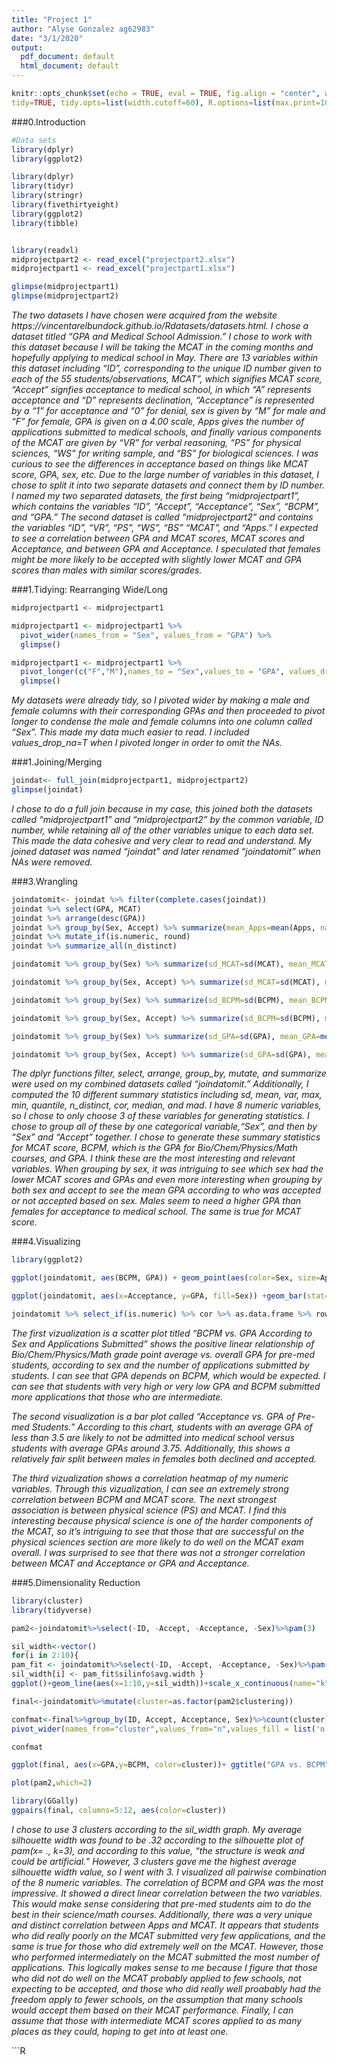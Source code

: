 ```yaml
---
title: "Project 1"
author: "Alyse Gonzalez ag62983"
date: "3/1/2020"
output:
  pdf_document: default
  html_document: default
---
```


```r
knitr::opts_chunk$set(echo = TRUE, eval = TRUE, fig.align = "center", warning = F, message = F,
tidy=TRUE, tidy.opts=list(width.cutoff=60), R.options=list(max.print=100))
```
###0.Introduction
```r
#Data sets
library(dplyr)
library(ggplot2)

library(dplyr)
library(tidyr)
library(stringr)
library(fivethirtyeight)
library(ggplot2)
library(tibble)


library(readxl)
midprojectpart2 <- read_excel("projectpart2.xlsx")
midprojectpart1 <- read_excel("projectpart1.xlsx")

glimpse(midprojectpart1)
glimpse(midprojectpart2)
```

*The two datasets I have chosen were acquired from the website https://vincentarelbundock.github.io/Rdatasets/datasets.html. I chose a dataset titled "GPA and Medical School Admission." I chose to work with this dataset because I will be taking the MCAT in the coming months and hopefully applying to medical school in May. There are 13 variables within this dataset including "ID", corresponding to the unique ID number given to each of the 55 students/observations, MCAT", which signifies MCAT score, "Accept" signfies acceptance to medical school, in which "A" represents acceptance and "D" represents declination, "Acceptance" is represented by a "1" for acceptance and "0" for denial, sex is given by "M" for male and "F" for female, GPA is given on a 4.00 scale, Apps gives the number of applications submitted to medical schools, and finally various components of the MCAT are given by "VR" for verbal reasoning, "PS" for physical sciences, "WS" for writing sample, and "BS" for biological sciences. I was curious to see the differences in acceptance based on things like MCAT score, GPA, sex, etc. Due to the large number of variables in this dataset, I chose to split it into two separate datasets and connect them by ID number. I named my two separated datasets, the first being "midprojectpart1", which contains the variables "ID", "Accept", "Acceptance", "Sex", "BCPM", and "GPA." The second dataset is called "midprojectpart2" and contains the variables "ID", "VR", "PS", "WS", "BS" "MCAT", and "Apps."  I expected to see a correlation between GPA and MCAT scores, MCAT scores and Acceptance, and between GPA and Acceptance. I speculated that females might be more likely to be accepted with slightly lower MCAT and GPA scores than males with similar scores/grades.* 

###1.Tidying: Rearranging Wide/Long
```R
midprojectpart1 <- midprojectpart1

midprojectpart1 <- midprojectpart1 %>%
  pivot_wider(names_from = "Sex", values_from = "GPA") %>%
  glimpse()

midprojectpart1 <- midprojectpart1 %>%
  pivot_longer(c("F","M"),names_to = "Sex",values_to = "GPA", values_drop_na=T ) %>%
  glimpse()
```
*My datasets were already tidy, so I pivoted wider by making a male and female columns with their corresponding GPAs and then proceeded to pivot longer to condense the male and female columns into one column called "Sex". This made my data much easier to read. I included values_drop_na=T when I pivoted longer in order to omit the NAs.*

###1.Joining/Merging
```R
joindat<- full_join(midprojectpart1, midprojectpart2)
glimpse(joindat)
```
*I chose to do a full join because in my case, this joined both the datasets called "midprojectpart1" and "midprojectpart2" by the common variable, ID number, while retaining all of the other variables unique to each data set. This made the data cohesive and very clear to read and understand. My joined dataset was named "joindat" and later renamed "joindatomit" when NAs were removed.*

###3.Wrangling
```r
joindatomit<- joindat %>% filter(complete.cases(joindat))
joindat %>% select(GPA, MCAT)
joindat %>% arrange(desc(GPA))
joindat %>% group_by(Sex, Accept) %>% summarize(mean_Apps=mean(Apps, na.rm=T))
joindat %>% mutate_if(is.numeric, round)
joindat %>% summarize_all(n_distinct)

joindatomit %>% group_by(Sex) %>% summarize(sd_MCAT=sd(MCAT), mean_MCAT=mean(MCAT), var_MCAT=var(MCAT), max_MCAT=max(MCAT), min_MCAT=min(MCAT), quan_MCAT=quantile(MCAT, .85), n_dist_MCAT=n_distinct(MCAT), n(), cor_MCAT=cor(Apps, MCAT), median_MCAT=median(MCAT), mad_MCAT=mad(MCAT))

joindatomit %>% group_by(Sex, Accept) %>% summarize(sd_MCAT=sd(MCAT), mean_MCAT=mean(MCAT), var_MCAT=var(MCAT), max_MCAT=max(MCAT), min_MCAT=min(MCAT), quan_MCAT=quantile(MCAT, .85), n_dist_MCAT=n_distinct(MCAT), n(), cor_MCAT=cor(Apps, MCAT), median_MCAT=median(MCAT), mad_MCAT=mad(MCAT))

joindatomit %>% group_by(Sex) %>% summarize(sd_BCPM=sd(BCPM), mean_BCPM=mean(BCPM), var_BCPM=var(BCPM), max_BCPM=max(BCPM), min_BCPM=min(BCPM), quan_BCPM=quantile(BCPM, .85), n_dist_BCPM=n_distinct(BCPM), n(), cor_BCPM=cor(Apps, BCPM), median_BCPM=median(BCPM), mad_BCPM=mad(BCPM))

joindatomit %>% group_by(Sex, Accept) %>% summarize(sd_BCPM=sd(BCPM), mean_BCPM=mean(BCPM), var_BCPM=var(BCPM), max_BCPM=max(BCPM), min_BCPM=min(BCPM), quan_BCPM=quantile(BCPM, .85), n_dist_BCPM=n_distinct(BCPM), n(), cor_BCPM=cor(Apps, BCPM), median_BCPM=median(BCPM), mad_BCPM=mad(BCPM))

joindatomit %>% group_by(Sex) %>% summarize(sd_GPA=sd(GPA), mean_GPA=mean(GPA), var_GPA=var(GPA), max_GPA=max(GPA), min_GPA=min(GPA), quan_GPA=quantile(GPA, .85), n_dist_GPA=n_distinct(GPA), n(), cor_GPA=cor(Apps, GPA), median_GPA=median(GPA), mad_GPA=mad(GPA))

joindatomit %>% group_by(Sex, Accept) %>% summarize(sd_GPA=sd(GPA), mean_GPA=mean(GPA), var_GPA=var(GPA), max_GPA=max(GPA), min_GPA=min(GPA), quan_GPA=quantile(GPA, .85), n_dist_GPA=n_distinct(GPA), n(), cor_GPA=cor(Apps, GPA), median_GPA=median(GPA), mad_GPA=mad(GPA))

```
*The dplyr functions filter, select, arrange, group_by, mutate, and summarize were used on my combined datasets called "joindatomit." Additionally, I computed the 10 different summary statistics including sd, mean, var, max, min, quantile, n_distinct, cor, median, and mad. I have 8 numeric variables, so I chose to only choose 3 of these variables for generating statistics. I chose to group all of these by one categorical variable,"Sex", and then by "Sex" and "Accept" together. I chose to generate these summary statistics for MCAT score, BCPM, which is the GPA for Bio/Chem/Physics/Math courses, and GPA. I think these are the most interesting and relevant variables. When grouping by sex, it was intriguing to see which sex had the lower MCAT scores and GPAs and even more interesting when grouping by both sex and accept to see the mean GPA according to who was accepted or not accepted based on sex. Males seem to need a higher GPA than females for acceptance to medical school. The same is true for MCAT score.*

###4.Visualizing
```r
library(ggplot2)

ggplot(joindatomit, aes(BCPM, GPA)) + geom_point(aes(color=Sex, size=Apps)) +ggtitle("BCPM vs. GPA According to Sex and Applications Submitted")+theme_minimal()+ scale_color_brewer(palette="Dark2") +scale_x_continuous(breaks = scales::pretty_breaks(n = 10)) +scale_y_continuous(breaks = scales::pretty_breaks(n = 10))

ggplot(joindatomit, aes(x=Acceptance, y=GPA, fill=Sex)) +geom_bar(stat="summary", fun.y="mean")+geom_errorbar(stat="summary")+ ggtitle("Acceptance vs. GPA of Pre-med Students")+theme_dark()+ scale_fill_brewer(palette="PuBu")

joindatomit %>% select_if(is.numeric) %>% cor %>% as.data.frame %>% rownames_to_column %>% pivot_longer(-1) %>% ggplot(aes(rowname, name, fill=value)) + geom_tile() + geom_text(aes(label=round(value, 2))) + xlab("") + ylab("") + scale_fill_gradient2(low="red", high="blue") +ggtitle("Correlation Heatmap of Numeric Variables")
```
*The first vizualization is a scatter plot titled "BCPM vs. GPA According to Sex and Applications Submitted" shows the positive linear relationship of Bio/Chem/Physics/Math grade point average vs. overall GPA for pre-med students, according to sex and the number of applications submitted by students. I can see that GPA depends on BCPM, which would be expected. I can see that students with very high or very low GPA and BCPM submitted more applications that those who are intermediate.*

*The second visualization is a bar plot called "Acceptance vs. GPA of Pre-med Students." According to this chart, students with an average GPA of less than 3.5 are likely to not be admitted into medical school versus students with average GPAs around 3.75. Additionally, this shows a relatively fair split between males in females both declined and accepted.*

*The third vizualization shows a correlation heatmap of my numeric variables. Through this vizualization, I can see an extremely strong correlation between BCPM and MCAT score. The next strongest association is between physical science (PS) and MCAT. I find this interesting because physical science is one of the harder components of the MCAT, so it's intriguing to see that those that are successful on the physical sciences section are more likely to do well on the MCAT exam overall. I was surprised to see that there was not a stronger correlation between MCAT and Acceptance or GPA and Acceptance.*

###5.Dimensionality Reduction
```r

library(cluster)
library(tidyverse)

pam2<-joindatomit%>%select(-ID, -Accept, -Acceptance, -Sex)%>%pam(3)

sil_width<-vector() 
for(i in 2:10){
pam_fit <- joindatomit%>%select(-ID, -Accept, -Acceptance, -Sex)%>%pam(i)
sil_width[i] <- pam_fit$silinfo$avg.width }
ggplot()+geom_line(aes(x=1:10,y=sil_width))+scale_x_continuous(name="k",breaks=1:10)

final<-joindatomit%>%mutate(cluster=as.factor(pam2$clustering))

confmat<-final%>%group_by(ID, Accept, Acceptance, Sex)%>%count(cluster)%>%arrange(desc(n))%>%
pivot_wider(names_from="cluster",values_from="n",values_fill = list('n'=0))

confmat

ggplot(final, aes(x=GPA,y=BCPM, color=cluster))+ ggtitle("GPA vs. BCPM")+geom_point()

plot(pam2,which=2)

library(GGally)
ggpairs(final, columns=5:12, aes(color=cluster))

```
*I chose to use 3 clusters according to the sil_width graph. My average silhouette width was found to be .32 according to the silhouette plot of pam(x= ., k=3), and according to this value, "the structure is weak and could be artificial." However, 3 clusters gave me the highest average silhouette width value, so I went with 3. I visualized all pairwise combination of the 8 numeric variables. The correlation of BCPM and GPA was the most impressive. It showed a direct linear correlation between the two variables. This would make sense considering that pre-med students aim to do the best in their science/math courses. Additionally, there was a very unique and distinct correlation between Apps and MCAT. It appears that students who did really poorly on the MCAT submitted very few applications, and the same is true for those who did extremely well on the MCAT. However, those who performed intermediately on the MCAT submitted the most number of applications. This logically makes sense to me because I figure that those who did not do well on the MCAT probably applied to few schools, not expecting to be accepted, and those who did really well proabably had the freedom apply to fewer schools, on the assumption that many schools would accept them based on their MCAT performance. Finally, I can assume that those with intermediate MCAT scores applied to as many places as they could, hoping to get into at least one.*

```R